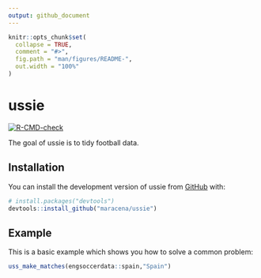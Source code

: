 ```yaml
---
output: github_document
---
```


<!-- README.md is generated from README.Rmd. Please edit that file -->

```r
knitr::opts_chunk$set(
  collapse = TRUE,
  comment = "#>",
  fig.path = "man/figures/README-",
  out.width = "100%"
)
```

# ussie

<!-- badges: start -->
[![R-CMD-check](https://github.com/rstudio-conf-2022/ussie/workflows/R-CMD-check/badge.svg)](https://github.com/rstudio-conf-2022/ussie/actions)
<!-- badges: end -->

The goal of ussie is to tidy football data. 

## Installation

You can install the development version of ussie from [GitHub](https://github.com/) with:

``` r
# install.packages("devtools")
devtools::install_github("maracena/ussie")
```

## Example

This is a basic example which shows you how to solve a common problem:

``` r
uss_make_matches(engsoccerdata::spain,"Spain")
```


